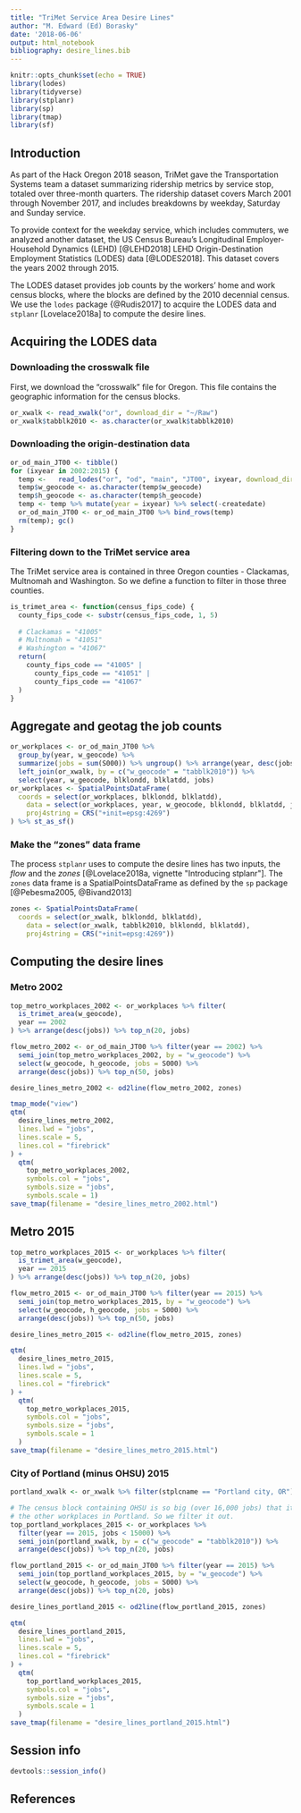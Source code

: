 ```yaml
---
title: "TriMet Service Area Desire Lines"
author: "M. Edward (Ed) Borasky"
date: '2018-06-06'
output: html_notebook
bibliography: desire_lines.bib
---
```


```r
knitr::opts_chunk$set(echo = TRUE)
library(lodes)
library(tidyverse)
library(stplanr)
library(sp)
library(tmap)
library(sf)
```

## Introduction
As part of the Hack Oregon 2018 season, TriMet gave the Transportation Systems team a dataset summarizing ridership metrics by service stop, totaled over three-month quarters. The ridership dataset covers March 2001 through November 2017, and includes breakdowns by weekday, Saturday and Sunday service.

To provide context for the weekday service, which includes commuters, we analyzed another dataset, the US Census Bureau's Longitudinal Employer-Household Dynamics (LEHD) [@LEHD2018] LEHD Origin-Destination Employment Statistics (LODES) data [@LODES2018]. This dataset covers the years 2002 through 2015.

The LODES dataset provides job counts by the workers' home and work census blocks, where the blocks are defined by the 2010 decennial census. We use the `lodes` package {@Rudis2017] to acquire the LODES data and `stplanr` [Lovelace2018a] to compute the desire lines.

## Acquiring the LODES data

### Downloading the crosswalk file
First, we download the "crosswalk" file for Oregon. This file contains the geographic information for the census blocks.
```r
or_xwalk <- read_xwalk("or", download_dir = "~/Raw")
or_xwalk$tabblk2010 <- as.character(or_xwalk$tabblk2010) 
```
### Downloading the origin-destination data
```r
or_od_main_JT00 <- tibble()
for (ixyear in 2002:2015) {
  temp <-   read_lodes("or", "od", "main", "JT00", ixyear, download_dir = "~/Raw")
  temp$w_geocode <- as.character(temp$w_geocode)
  temp$h_geocode <- as.character(temp$h_geocode)
  temp <- temp %>% mutate(year = ixyear) %>% select(-createdate)
  or_od_main_JT00 <- or_od_main_JT00 %>% bind_rows(temp)
  rm(temp); gc()
}
```

### Filtering down to the TriMet service area
The TriMet service area is contained in three Oregon counties - Clackamas, Multnomah and Washington. So we define a function to filter in those three counties.
```r
is_trimet_area <- function(census_fips_code) {
  county_fips_code <- substr(census_fips_code, 1, 5)
  
  # Clackamas = "41005"
  # Multnomah = "41051"
  # Washington = "41067"
  return(
    county_fips_code == "41005" |
      county_fips_code == "41051" |
      county_fips_code == "41067"
  )
}
```


## Aggregate and geotag the job counts
```r
or_workplaces <- or_od_main_JT00 %>% 
  group_by(year, w_geocode) %>% 
  summarize(jobs = sum(S000)) %>% ungroup() %>% arrange(year, desc(jobs)) %>% 
  left_join(or_xwalk, by = c("w_geocode" = "tabblk2010")) %>% 
  select(year, w_geocode, blklondd, blklatdd, jobs) 
or_workplaces <- SpatialPointsDataFrame(
  coords = select(or_workplaces, blklondd, blklatdd),
    data = select(or_workplaces, year, w_geocode, blklondd, blklatdd, jobs),
    proj4string = CRS("+init=epsg:4269")
) %>% st_as_sf()
```

### Make the "zones" data frame
The process `stplanr` uses to compute the desire lines has two inputs, the _flow_ and the _zones_ [@Lovelace2018a, vignette "Introducing stplanr"]. The `zones` data frame is a SpatialPointsDataFrame as defined by the `sp` package [@Pebesma2005, @Bivand2013]
```r
zones <- SpatialPointsDataFrame(
  coords = select(or_xwalk, blklondd, blklatdd),
    data = select(or_xwalk, tabblk2010, blklondd, blklatdd),
    proj4string = CRS("+init=epsg:4269"))
```


## Computing the desire lines

### Metro 2002
```r
top_metro_workplaces_2002 <- or_workplaces %>% filter(
  is_trimet_area(w_geocode),
  year == 2002
) %>% arrange(desc(jobs)) %>% top_n(20, jobs)

flow_metro_2002 <- or_od_main_JT00 %>% filter(year == 2002) %>% 
  semi_join(top_metro_workplaces_2002, by = "w_geocode") %>% 
  select(w_geocode, h_geocode, jobs = S000) %>% 
  arrange(desc(jobs)) %>% top_n(50, jobs)

desire_lines_metro_2002 <- od2line(flow_metro_2002, zones)

tmap_mode("view")
qtm(
  desire_lines_metro_2002, 
  lines.lwd = "jobs", 
  lines.scale = 5, 
  lines.col = "firebrick"
) + 
  qtm(
    top_metro_workplaces_2002, 
    symbols.col = "jobs", 
    symbols.size = "jobs", 
    symbols.scale = 1)
save_tmap(filename = "desire_lines_metro_2002.html")
```

## Metro 2015
```r
top_metro_workplaces_2015 <- or_workplaces %>% filter(
  is_trimet_area(w_geocode),
  year == 2015
) %>% arrange(desc(jobs)) %>% top_n(20, jobs)

flow_metro_2015 <- or_od_main_JT00 %>% filter(year == 2015) %>% 
  semi_join(top_metro_workplaces_2015, by = "w_geocode") %>% 
  select(w_geocode, h_geocode, jobs = S000) %>% 
  arrange(desc(jobs)) %>% top_n(50, jobs)

desire_lines_metro_2015 <- od2line(flow_metro_2015, zones)

qtm(
  desire_lines_metro_2015, 
  lines.lwd = "jobs", 
  lines.scale = 5, 
  lines.col = "firebrick"
) + 
  qtm(
    top_metro_workplaces_2015, 
    symbols.col = "jobs", 
    symbols.size = "jobs", 
    symbols.scale = 1
  )
save_tmap(filename = "desire_lines_metro_2015.html")

```

### City of Portland (minus OHSU) 2015
```r
portland_xwalk <- or_xwalk %>% filter(stplcname == "Portland city, OR")

# The census block containing OHSU is so big (over 16,000 jobs) that it obscures
# the other workplaces in Portland. So we filter it out.
top_portland_workplaces_2015 <- or_workplaces %>% 
  filter(year == 2015, jobs < 15000) %>% 
  semi_join(portland_xwalk, by = c("w_geocode" = "tabblk2010")) %>% 
  arrange(desc(jobs)) %>% top_n(20, jobs)

flow_portland_2015 <- or_od_main_JT00 %>% filter(year == 2015) %>% 
  semi_join(top_portland_workplaces_2015, by = "w_geocode") %>% 
  select(w_geocode, h_geocode, jobs = S000) %>% 
  arrange(desc(jobs)) %>% top_n(20, jobs)

desire_lines_portland_2015 <- od2line(flow_portland_2015, zones)

qtm(
  desire_lines_portland_2015, 
  lines.lwd = "jobs", 
  lines.scale = 5, 
  lines.col = "firebrick"
) + 
  qtm(
    top_portland_workplaces_2015, 
    symbols.col = "jobs", 
    symbols.size = "jobs", 
    symbols.scale = 1
  )
save_tmap(filename = "desire_lines_portland_2015.html")
```


## Session info
```r
devtools::session_info()
```
## References
